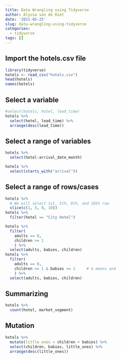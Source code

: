 ```yaml
---
title: Data Wrangling using Tidyverse
author: Alyssa van de Riet
date: '2021-05-25'
slug: data-wrangling-using-tidyverse
categories:
  - tidyverse
tags: []
---
```


## Import the hotels.csv file

```r
library(tidyverse)
hotels <- read_csv("hotels.csv")
head(hotels)
names(hotels)
```

## Select a variable
```r
#select(hotels, hotel, lead_time)
hotels %>%
  select(hotel, lead_time) %>%
  arrange(desc(lead_time))
```

## Select a range of variables

```r
hotels %>%
  select(hotel:arrival_date_month)

hotels %>%
  select(starts_with("arrival"))
```

## Select a range of rows/cases

```r
hotels %>%
  # We will select 1st, 5th, 8th, and 10th row
  slice(c(1, 5, 8, 10))
hotels %>%
  filter(hotel == "City Hotel")

hotels %>%
  filter( 
    adults == 0,
    children >= 1
    ) %>% 
  select(adults, babies, children)
hotels %>%
  filter( 
    adults == 0,     
    children >= 1 & babies >= 1     # & means and
    ) %>%
  select(adults, babies, children)
```

## Summarizing

```r
hotels %>%
  count(hotel, market_segment)
```

## Mutation

```r
hotels %>%
  mutate(little_ones = children + babies) %>%
  select(children, babies, little_ones) %>%
  arrange(desc(little_ones))
```

